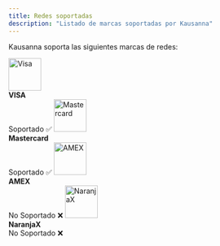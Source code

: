 ```yaml
---
title: Redes soportadas
description: "Listado de marcas soportadas por Kausanna"
---
```


Kausanna soporta las siguientes marcas de redes:

<CardGroup cols={2}>
  <Card>
    <img src="/assets/icon-card-visa.png" alt="Visa" width="64" height="64" />
    <br />
    <b>VISA</b>
    <br />
    Soportado ✅
  </Card>
  <Card>
    <img src="/assets/icon-card-mastercard.png" alt="Mastercard" width="64" height="64" />
    <br />
    <b>Mastercard</b>
    <br />
    Soportado ✅
  </Card>
  <Card>
    <img src="/assets/icon-card-amex-alt-2.png" alt="AMEX" width="64" height="64" />
    <br />
    <b>AMEX</b>
    <br />
    No Soportado ❌
  </Card>
  <Card>
    <img src="/assets/icon-card-naranja.png" alt="NaranjaX" width="64" height="64" />
    <br />
    <b>NaranjaX</b>
    <br />
    No Soportado ❌
  </Card>
</CardGroup>
